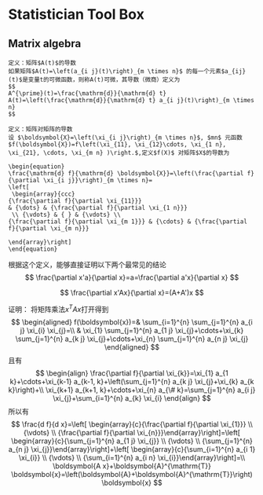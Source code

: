 # Statistician Tool Box

## Matrix algebra {#matrix}
```definition
定义：矩阵$A(t)$的导数
如果矩阵$A(t)=\left(a_{i j}(t)\right)_{m \times n}$ 的每一个元素$a_{ij}(t)$是变量t的可微函数，则称A(t)可微，其导数（微商）定义为
$$
A^{\prime}(t)=\frac{\mathrm{d}}{\mathrm{d} t} A(t)=\left(\frac{\mathrm{d}}{\mathrm{d} t} a_{i j}(t)\right)_{m \times n}
$$
```

```definition
定义：矩阵对矩阵的导数
设 $\boldsymbol{X}=\left(\xi_{i j}\right)_{m \times n}$, $mn$ 元函数 $f(\boldsymbol{X})=f\left(\xi_{11}, \xi_{12}\cdots, \xi_{1 n}, \xi_{21}, \cdots, \xi_{m n} )\right.$,定义$f(X)$ 对矩阵$X$的导数为

\begin{equation}
\frac{\mathrm{d} f}{\mathrm{d} \boldsymbol{X}}=\left(\frac{\partial f}{\partial \xi_{i j}}\right)_{m \times n}=
\left[
 \begin{array}{ccc}
{\frac{\partial f}{\partial \xi_{11}}} 
& {\dots} & {\frac{\partial f}{\partial \xi_{1 n}}}
 \\ {\vdots} & { } & {\vdots} \\ 
{\frac{\partial f}{\partial \xi_{m 1}}} & {\cdots} & {\frac{\partial f}{\partial \xi_{m n}}}

\end{array}\right]
\end{equation}
```
根据这个定义，能够直接证明以下两个最常见的结论
$$
\frac{\partial x'a}{\partial x}=a=\frac{\partial a'x}{\partial x}
$$

$$
\frac{\partial x'Ax}{\partial x}=(A+A')x
$$

证明：
将矩阵乘法$x^TAx$打开得到
$$
\begin{aligned} f(\boldsymbol{x})=& \sum_{i=1}^{n} \sum_{j=1}^{n} a_{i j} \xi_{i} \xi_{j}=\\ & \xi_{1} \sum_{j=1}^{n} a_{1 j} \xi_{j}+\cdots+\xi_{k} \sum_{j=1}^{n} a_{k j} \xi_{j}+\cdots+\xi_{n} \sum_{j=1}^{n} a_{n j} \xi_{j} \end{aligned}
$$
且有
$$
\begin{align}
\frac{\partial f}{\partial \xi_{k}}=\xi_{1} a_{1 k}+\cdots+\xi_{k-1} a_{k-1, k}+\left(\sum_{j=1}^{n} a_{k j} \xi_{j}+\xi_{k} a_{k k}\right)+\\
\xi_{k+1} a_{k+1, k}+\cdots+\xi_{n} a_{\# k}=\sum_{j=1}^{n} a_{i j} \xi_{j}+\sum_{i=1}^{n} a_{k} \xi_{i}
\end{align}
$$
所以有
$$
\frac{d f}{d x}=\left[ \begin{array}{c}{\frac{\partial f}{\partial \xi_{1}}} \\ {\vdots} \\ {\frac{\partial f}{\partial \xi_{n}}}\end{array}\right]=\left[ \begin{array}{c}{\sum_{j=1}^{n} a_{1 j} \xi_{j}} \\ {\vdots} \\ {\sum_{j=1}^{n} a_{n j} \xi_{j}}\end{array}\right]+\left[ \begin{array}{c}{\sum_{i=1}^{n} a_{i 1} \xi_{i}} \\ {\vdots} \\ {\sum_{i=1}^{n} a_{i n} \xi_{i}}\end{array}\right]=\\ 
\boldsymbol{A x}+\boldsymbol{A}^{\mathrm{T}} \boldsymbol{x}=\left(\boldsymbol{A}+\boldsymbol{A}^{\mathrm{T}}\right) \boldsymbol{x}
$$



